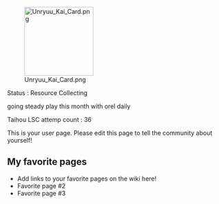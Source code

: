 [[File:Unryuu Kai Card.png|thumb|160px|right]]

Status : Resource Collecting

going steady play this month with orel daily

Taihou LSC attemp count : 36

This is your user page. Please edit this page to tell the community about yourself!

==My favorite pages==

* Add links to your favorite pages on the wiki here!
* Favorite page #2
* Favorite page #3